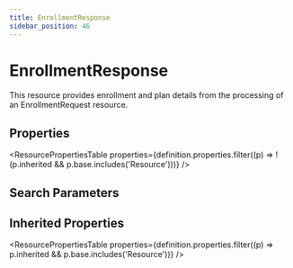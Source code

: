 ```yaml
---
title: EnrollmentResponse
sidebar_position: 46
---
```



# EnrollmentResponse

This resource provides enrollment and plan details from the processing of an EnrollmentRequest resource.

## Properties

<ResourcePropertiesTable properties={definition.properties.filter((p) => !(p.inherited && p.base.includes('Resource')))} />

## Search Parameters

<SearchParamsTable searchParams={definition.searchParameters} />

## Inherited Properties

<ResourcePropertiesTable properties={definition.properties.filter((p) => p.inherited && p.base.includes('Resource'))} />


